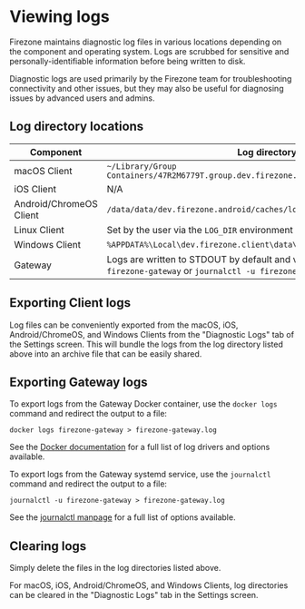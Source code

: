 
# Viewing logs

Firezone maintains diagnostic log files in various locations depending on the
component and operating system. Logs are scrubbed for sensitive and
personally-identifiable information before being written to disk.

Diagnostic logs are used primarily by the Firezone team for troubleshooting
connectivity and other issues, but they may also be useful for diagnosing issues
by advanced users and admins.

## Log directory locations

| Component               | Log directory                                                                                                                   |
| ----------------------- | ------------------------------------------------------------------------------------------------------------------------------- |
| macOS Client            | `~/Library/Group Containers/47R2M6779T.group.dev.firezone.firezone/Library/Caches/logs`                                         |
| iOS Client              | N/A                                                                                                                             |
| Android/ChromeOS Client | `/data/data/dev.firezone.android/caches/logs`                                                                                   |
| Linux Client            | Set by the user via the `LOG_DIR` environment variable, otherwise STDOUT                                                        |
| Windows Client          | `%APPDATA%\Local\dev.firezone.client\data\logs`                                                                                 |
| Gateway                 | Logs are written to STDOUT by default and viewable either by `docker logs firezone-gateway` or `journalctl -u firezone-gateway` |

## Exporting Client logs

Log files can be conveniently exported from the macOS, iOS, Android/ChromeOS,
and Windows Clients from the "Diagnostic Logs" tab of the Settings screen. This
will bundle the logs from the log directory listed above into an archive file
that can be easily shared.

## Exporting Gateway logs

<TabsGroup>
<TabsItem title="Docker" active>

To export logs from the Gateway Docker container, use the `docker logs` command
and redirect the output to a file:

```
docker logs firezone-gateway > firezone-gateway.log
```

See the
[Docker documentation](https://docs.docker.com/reference/cli/docker/container/logs/)
for a full list of log drivers and options available.

</TabsItem>
<TabsItem title="systemd">

To export logs from the Gateway systemd service, use the `journalctl` command
and redirect the output to a file:

```
journalctl -u firezone-gateway > firezone-gateway.log
```

See the
[journalctl manpage](https://man7.org/linux/man-pages/man1/journalctl.1.html)
for a full list of options available.

</TabsItem>
</TabsGroup>

## Clearing logs

Simply delete the files in the log directories listed above.

For macOS, iOS, Android/ChromeOS, and Windows Clients, log directories can be
cleared in the "Diagnostic Logs" tab in the Settings screen.

```

```
